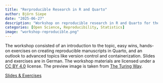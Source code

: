 ```yaml
---
title: "Rerproducible Research in R and Quarto"
author: Björn Siepe
date: "2025-06-27"
description: "Workshop on reproducible research in R and Quarto for the Graduate School of Education, University of Wuppertal."
categories: [Open Science, Reproducibility, Statistics]
image: "workshop-reproducible.png"
---
```


The workshop consisted of an introduction to the topic, easy wins, hands-on exercises on creating reproducible manuscripts in Quarto, and an outlook to advanced topics like version control and containerization. Slides and exercises are in German.
The workshop materials are licensed under a [CC BY 4.0](https://creativecommons.org/licenses/by/4.0/) license.
The preview image is taken from [The Turing Way](https://zenodo.org/doi/10.5281/zenodo.3332807). 
 
<a href="https://github.com/bsiepe/repro-workshop" target="_blank">Slides & Exercises</a>
